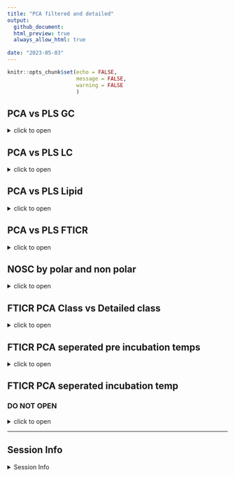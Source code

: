 ```yaml
---
title: "PCA filtered and detailed"
output: 
  github_document:
  html_preview: true
  always_allow_html: true
  
date: "2023-05-03"
---
```


```r
knitr::opts_chunk$set(echo = FALSE,
                      message = FALSE,
                      warning = FALSE
                      )
```
## PCA vs PLS GC

<details>
  <summary>click to open</summary>

#### Pre:


```r

  tar_read(gg_GC_PCA)$gg_pca_pre1
  tar_read(gg_GC_PLS)$PLS_pre

 
```


#### INC:


```r
  
  tar_read(gg_GC_PCA)$gg_pca_inc1
  tar_read(gg_GC_PLS)$PLS_inc
  
  
```



</details>



## PCA vs PLS LC

<details>
  <summary>click to open</summary>

#### Pre:


```r

  tar_read(gg_LC_PCA)$gg_pca_pre1
  tar_read(gg_LC_PLS)$PLS_pre

 
```


#### INC:


```r
  
  tar_read(gg_LC_PCA)$gg_pca_inc1
  tar_read(gg_LC_PLS)$PLS_inc
  
  
```



</details>



## PCA vs PLS Lipid

<details>
  <summary>click to open</summary>

#### Pre:


```r

  tar_read(gg_Lipid)$gg_pca_pre
  tar_read(gg_Lipid_PLS)$PLS_pre

 
```


#### INC:


```r
  
  tar_read(gg_Lipid)$gg_pca_inc
  tar_read(gg_Lipid_PLS)$PLS_inc
  
  
```



</details>



## PCA vs PLS FTICR

<details>
  <summary>click to open</summary>

#### -2:


```r

  tar_read(gg_FTICR_PCA_filter_N2N6)$gg_pca_by_pre_polar_N2
  tar_read(gg_FTICR_PLS)$PolarPLS2
  tar_read(gg_FTICR_PCA_filter_N2N6)$gg_pca_by_pre_nonpolar_N2
  tar_read(gg_FTICR_PLS)$nonPolarPLS2
 
```


#### -6:


```r
  
  tar_read(gg_FTICR_PCA_filter_N2N6)$gg_pca_by_pre_polar_N6
  tar_read(gg_FTICR_PLS)$PolarPLS6
  tar_read(gg_FTICR_PCA_filter_N2N6)$gg_pca_by_pre_nonpolar_N6
  tar_read(gg_FTICR_PLS)$nonPolarPLS6
  
```



</details>


## NOSC by polar and non polar

<details>
  <summary>click to open</summary>

#### NOSC:
```r
  tar_read(gg_FTICR_NOSC)$gg_nosc
```

```r
  tar_read(gg_FTICR_NOSC)$gg_nosc_polar
  tar_read(gg_FTICR_NOSC)$gg_nosc_nonpolar
```
</details>

## FTICR PCA Class vs Detailed class

<details>
  <summary>click to open</summary>

#### PCA-Class vs Detailed Class:


```r
  tar_read(gg_FTICR_PCA)$gg_pca_by_pre_polar
  tar_read(gg_FTICR_PCA_DetailedClass)$gg_pca_by_pre_polar

  tar_read(gg_FTICR_PCA)$gg_pca_by_pre_nonpolar
  tar_read(gg_FTICR_PCA_DetailedClass)$gg_pca_by_pre_nonpolar
  
  tar_read(gg_FTICR_PCA)$gg_pca_by_inc_polar
  tar_read(gg_FTICR_PCA_DetailedClass)$gg_pca_by_inc_polar
  
  tar_read(gg_FTICR_PCA)$gg_pca_by_inc_nonpolar
  tar_read(gg_FTICR_PCA_DetailedClass)$gg_pca_by_inc_nonpolar
  
  
  
  
  
```


</details>





## FTICR PCA seperated pre incubation temps

<details>
  <summary>click to open</summary>

#### PCA -2:


```r
  tar_read(gg_FTICR_PCA_filter_N2N6)$gg_pca_polar_nonpolar_N2
tar_read(gg_FTICR_PCA_filter_N2N6_2)$gg_pca_polar_nonpolar_N2
   tar_read(gg_FTICR_PCA_filter_N2N6)$gg_pca_polar_nonpolar_pre_N2
   tar_read(gg_FTICR_PCA_filter_N2N6_2)$gg_pca_polar_nonpolar_pre_N2
  tar_read(gg_FTICR_PCA_filter_N2N6)$gg_pca_by_pre_polar_N2
  tar_read(gg_FTICR_PCA_filter_N2N6_2)$gg_pca_by_pre_polar_N2
  tar_read(gg_FTICR_PCA_filter_N2N6)$gg_pca_by_pre_nonpolar_N2
  tar_read(gg_FTICR_PCA_filter_N2N6_2)$gg_pca_by_pre_nonpolar_N2
 
```


#### PCA -6:


```r
  tar_read(gg_FTICR_PCA_filter_N2N6)$gg_pca_polar_nonpolar_N6
  tar_read(gg_FTICR_PCA_filter_N2N6_2)$gg_pca_polar_nonpolar_N6
  tar_read(gg_FTICR_PCA_filter_N2N6)$gg_pca_polar_nonpolar_pre_N6
  tar_read(gg_FTICR_PCA_filter_N2N6_2)$gg_pca_polar_nonpolar_pre_N6
  tar_read(gg_FTICR_PCA_filter_N2N6)$gg_pca_by_pre_polar_N6
  tar_read(gg_FTICR_PCA_filter_N2N6_2)$gg_pca_by_pre_polar_N6
  tar_read(gg_FTICR_PCA_filter_N2N6)$gg_pca_by_pre_nonpolar_N6
  tar_read(gg_FTICR_PCA_filter_N2N6_2)$gg_pca_by_pre_nonpolar_N6
  
```



</details>


## FTICR PCA seperated incubation temp
### DO NOT OPEN

<details>
  <summary>click to open</summary>

#### PCA-Pre:


```r
  tar_read(gg_FTICR_PCA_filter)$gg_pca_polar_nonpolar_Pre
tar_read(gg_FTICR_PCA_filter_DetailedClass)$gg_pca_polar_nonpolar_Pre
   tar_read(gg_FTICR_PCA_filter)$gg_pca_polar_nonpolar_pre_Pre
   tar_read(gg_FTICR_PCA_filter_DetailedClass)$gg_pca_polar_nonpolar_pre_Pre
  tar_read(gg_FTICR_PCA_filter)$gg_pca_by_pre_polar_Pre
  tar_read(gg_FTICR_PCA_filter_DetailedClass)$gg_pca_by_pre_polar_Pre
  tar_read(gg_FTICR_PCA_filter)$gg_pca_by_pre_nonpolar_Pre
  tar_read(gg_FTICR_PCA_filter_DetailedClass)$gg_pca_by_pre_nonpolar_Pre
 
```


#### PCA-2:


```r
  tar_read(gg_FTICR_PCA_filter)$gg_pca_polar_nonpolar_2
  tar_read(gg_FTICR_PCA_filter_DetailedClass)$gg_pca_polar_nonpolar_2
  tar_read(gg_FTICR_PCA_filter)$gg_pca_polar_nonpolar_pre_2
  tar_read(gg_FTICR_PCA_filter_DetailedClass)$gg_pca_polar_nonpolar_pre_2
  tar_read(gg_FTICR_PCA_filter)$gg_pca_by_pre_polar_2
  tar_read(gg_FTICR_PCA_filter_DetailedClass)$gg_pca_by_pre_polar_2
  tar_read(gg_FTICR_PCA_filter)$gg_pca_by_pre_nonpolar_2
  tar_read(gg_FTICR_PCA_filter_DetailedClass)$gg_pca_by_pre_nonpolar_2
  
```

#### PCA-4:


```r
  tar_read(gg_FTICR_PCA_filter)$gg_pca_polar_nonpolar_4
  tar_read(gg_FTICR_PCA_filter_DetailedClass)$gg_pca_polar_nonpolar_4
  tar_read(gg_FTICR_PCA_filter)$gg_pca_polar_nonpolar_pre_4
  tar_read(gg_FTICR_PCA_filter_DetailedClass)$gg_pca_polar_nonpolar_pre_4
  tar_read(gg_FTICR_PCA_filter)$gg_pca_by_pre_polar_4
  tar_read(gg_FTICR_PCA_filter_DetailedClass)$gg_pca_by_pre_polar_4
  tar_read(gg_FTICR_PCA_filter)$gg_pca_by_pre_nonpolar_4
  tar_read(gg_FTICR_PCA_filter_DetailedClass)$gg_pca_by_pre_nonpolar_4
  
```

#### PCA-6:


```r
  tar_read(gg_FTICR_PCA_filter)$gg_pca_polar_nonpolar_6
  tar_read(gg_FTICR_PCA_filter_DetailedClass)$gg_pca_polar_nonpolar_6
  tar_read(gg_FTICR_PCA_filter)$gg_pca_polar_nonpolar_pre_6
  tar_read(gg_FTICR_PCA_filter_DetailedClass)$gg_pca_polar_nonpolar_pre_6
  tar_read(gg_FTICR_PCA_filter)$gg_pca_by_pre_polar_6
   tar_read(gg_FTICR_PCA_filter_DetailedClass)$gg_pca_by_pre_polar_6
  tar_read(gg_FTICR_PCA_filter)$gg_pca_by_pre_nonpolar_6
  tar_read(gg_FTICR_PCA_filter_DetailedClass)$gg_pca_by_pre_nonpolar_6
  
```

#### PCA-8:


```r
  tar_read(gg_FTICR_PCA_filter)$gg_pca_polar_nonpolar_8
  tar_read(gg_FTICR_PCA_filter_DetailedClass)$gg_pca_polar_nonpolar_8
  tar_read(gg_FTICR_PCA_filter)$gg_pca_polar_nonpolar_pre_8
  tar_read(gg_FTICR_PCA_filter_DetailedClass)$gg_pca_polar_nonpolar_pre_8
  tar_read(gg_FTICR_PCA_filter)$gg_pca_by_pre_polar_8
  tar_read(gg_FTICR_PCA_filter_DetailedClass)$gg_pca_by_pre_polar_8
  tar_read(gg_FTICR_PCA_filter)$gg_pca_by_pre_nonpolar_8
   tar_read(gg_FTICR_PCA_filter_DetailedClass)$gg_pca_by_pre_nonpolar_8
  
```


#### PCA-10:


```r
  tar_read(gg_FTICR_PCA_filter)$gg_pca_polar_nonpolar_10
  tar_read(gg_FTICR_PCA_filter_DetailedClass)$gg_pca_polar_nonpolar_10
  
  tar_read(gg_FTICR_PCA_filter)$gg_pca_polar_nonpolar_pre_10
  tar_read(gg_FTICR_PCA_filter_DetailedClass)$gg_pca_polar_nonpolar_pre_10
  
  tar_read(gg_FTICR_PCA_filter)$gg_pca_by_pre_polar_10
  tar_read(gg_FTICR_PCA_filter_DetailedClass)$gg_pca_by_pre_polar_10
  
  tar_read(gg_FTICR_PCA_filter)$gg_pca_by_pre_nonpolar_10
  tar_read(gg_FTICR_PCA_filter_DetailedClass)$gg_pca_by_pre_nonpolar_10
```





</details>

---

## Session Info 

<details>
  <summary> Session Info </summary>

Date run: `r Sys.Date()`

```r
sessionInfo()
```

</details>